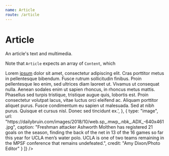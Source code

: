 ```yaml
---
name: Article
route: /article
---
```



# Article

An article's text and multimedia.

Note that `Article` expects an array of `Content`, which

<PropsTable of={Article} />

<Playground>
  <Article content={[
  {
    type: 'text',
    value:
      '<strong>Lorem</strong> <a href="https://dailybruin.com">ipsum</a> dolor sit amet, consectetur adipiscing elit. Cras porttitor metus in pellentesque bibendum. Fusce rutrum sollicitudin finibus. Proin pellentesque leo enim, sed ultrices diam laoreet ut. Vivamus ut consequat nulla. Aenean sodales enim ut sapien rhoncus, in rhoncus metus mattis. Phasellus sed turpis tristique, tristique augue quis, lobortis est. Proin consectetur volutpat lacus, vitae luctus orci eleifend ac. Aliquam porttitor aliquet purus. Fusce condimentum eu sapien ut malesuada. Sed at nibh purus. Quisque et cursus nisl. Donec sed tincidunt ex.',
  },
  {
    type: "image",
    url: "https://dailybruin.com/images/2018/10/web.sp_.mwp_.nbk_.ADX_-640x461.jpg",
    caption: "Freshman attacker Ashworth Molthen has registered 21 goals on the season, finding the back of the net in 13 of the 16 games so far this year for UCLA men’s water polo. UCLA is one of two teams remaining in the MPSF conference that remains undefeated.",
    credit: "Amy Dixon/Photo Editor"
  }
]} />
</Playground>
